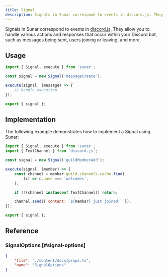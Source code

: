 ```yaml
---
title: Signal
description: Signals in Sunar correspond to events in discord.js. They allow you to handle various actions and responses that occur within your Discord bot, such as messages being sent, users joining or leaving, and more.
---
```


Signals in Sunar correspond to events in [discord.js](https://www.npmjs.com/package/discord.js). They allow you to handle various actions and responses that occur within your Discord bot, such as messages being sent, users joining or leaving, and more.

<Links>
	<Link
		label="Source"
		icon="github"
		link="https://github.com/sunarjs/sunar/blob/main/packages/sunar/src/builders/signal.ts"
	/>
	<Link
		label="Signals"
		icon="discordjs"
		link="https://discord.js.org/docs/packages/discord.js/main/Events:Enum"
	/>
	<Link
		label="API Reference"
		icon="discord"
		link="https://discord.com/developers/docs/topics/gateway#gateway-events"
	/>
</Links>

## Usage

```js
import { Signal, execute } from 'sunar';

const signal = new Signal('messageCreate');

execute(signal, (message) => {
	// handle execution
});

export { signal };
```

## Implementation

The following example demonstrates how to implement a Signal using Sunar:

```js
import { Signal, execute } from 'sunar';
import { TextChannel } from 'discord.js';

const signal = new Signal('guildMemberAdd');

execute(signal, (member) => {
	const channel = member.guild.channels.cache.find(
		(c) => c.name === 'welcomes',
	);

	if (!(channel instanceof TextChannel)) return;

	channel.send({ content: `${member} just joined!` });
});

export { signal };
```

## Reference

### SignalOptions [#signal-options]

```json doc-gen:typescript
{
	"file": "./content/docs/props.ts",
	"name": "SignalOptions"
}
```
